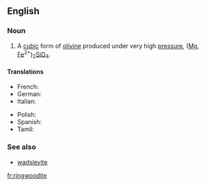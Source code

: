 ==English==
{{wikipedia}}

===Noun===
{{en-noun}}

# {{label|en|mineralogy}} A [[cubic]] form of [[olivine]] produced under very high [[pressure]], ([[magnesium|Mg]], [[iron|Fe]]<sup>2+</sup>)<sub>2</sub>[[silicon|Si]][[oxygen|O]]<sub>4</sub>.

====Translations====
{{trans-top|cubic form of olivine}}
* French: {{t+|fr|ringwoodite|f}}
* German: {{t|de|Ringwoodit|m}}
* Italian: {{t|it|ringwoodite|f}}
{{trans-mid}}
* Polish: {{t|pl|ringwoodyt|m}}
* Spanish: {{t|es|ringwoodita|f}}
* Tamil: {{t|ta|ரிங்வூடைட்|sc=Taml}}
{{trans-bottom}}

===See also===
* [[wadsleyite]]

[[fr:ringwoodite]]